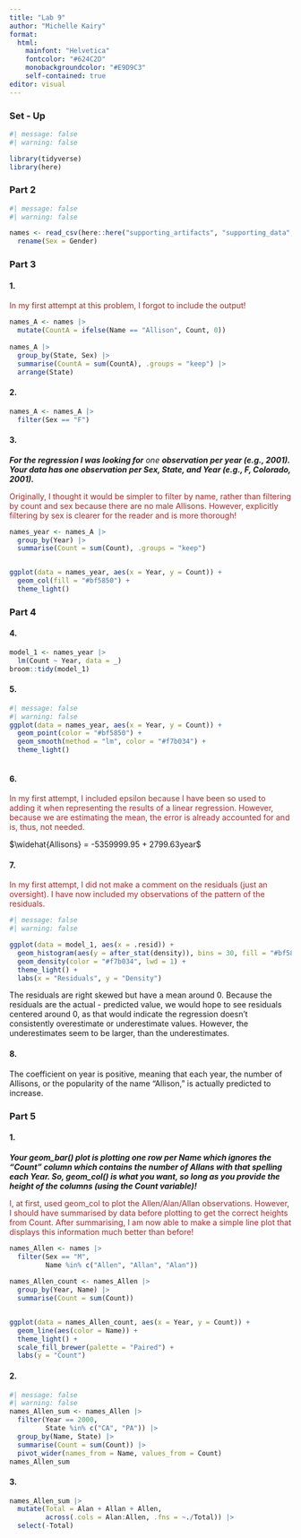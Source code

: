 ```yaml
---
title: "Lab 9"
author: "Michelle Kairy"
format: 
  html:
    mainfont: "Helvetica"
    fontcolor: "#624C2D"
    monobackgroundcolor: "#E9D9C3"
    self-contained: true
editor: visual
---
```


### Set - Up

```r
#| message: false
#| warning: false

library(tidyverse)
library(here)
```

### Part 2

```r
#| message: false
#| warning: false

names <- read_csv(here::here("supporting_artifacts", "supporting_data", "StateNames_A.csv")) |>
  rename(Sex = Gender)

```

### Part 3

#### 1.

[In my first attempt at this problem, I forgot to include the output!]{style="color: brown;"}

```r
names_A <- names |>
  mutate(CountA = ifelse(Name == "Allison", Count, 0))
  
names_A |>
  group_by(State, Sex) |>
  summarise(CountA = sum(CountA), .groups = "keep") |>
  arrange(State)


```

#### 2.

```r

names_A <- names_A |>
  filter(Sex == "F")
```

#### 3.

***For the regression I was looking for** one **observation per year (e.g., 2001). Your data has one observation per Sex, State, and Year (e.g., F, Colorado, 2001).***

[Originally, I thought it would be simpler to filter by name, rather than filtering by count and sex because there are no male Allisons. However, explicitly filtering by sex is clearer for the reader and is more thorough!]{style="color: brown;"}

```r
names_year <- names_A |>
  group_by(Year) |>
  summarise(Count = sum(Count), .groups = "keep")


ggplot(data = names_year, aes(x = Year, y = Count)) +
  geom_col(fill = "#bf5850") +
  theme_light() 

```

### Part 4

#### 4.

```r

model_1 <- names_year |>
  lm(Count ~ Year, data = _)
broom::tidy(model_1)
```

#### 5.

```r
#| message: false
#| warning: false
ggplot(data = names_year, aes(x = Year, y = Count)) +
  geom_point(color = "#bf5850") +
  geom_smooth(method = "lm", color = "#f7b034") +
  theme_light()
  
```

#### 6.

[In my first attempt, I included epsilon because I have been so used to adding it when representing the results of a linear regression. However, because we are estimating the mean, the error is already accounted for and is, thus, not needed.]{style="color: brown;"}

$\widehat{Allisons} = -5359999.95 + 2799.63year$

#### 7.

[In my first attempt, I did not make a comment on the residuals (just an oversight). I have now included my observations of the pattern of the residuals.]{style="color: brown;"}

```r
#| message: false
#| warning: false

ggplot(data = model_1, aes(x = .resid)) +
  geom_histogram(aes(y = after_stat(density)), bins = 30, fill = "#bf5850") +
  geom_density(color = "#f7b034", lwd = 1) +
  theme_light() +
  labs(x = "Residuals", y = "Density")
```

The residuals are right skewed but have a mean around 0. Because the residuals are the actual - predicted value, we would hope to see residuals centered around 0, as that would indicate the regression doesn't consistently overestimate or underestimate values. However, the underestimates seem to be larger, than the underestimates.

#### 8.

The coefficient on year is positive, meaning that each year, the number of Allisons, or the popularity of the name "Allison," is actually predicted to increase.

### Part 5

#### 1.

***Your geom_bar() plot is plotting one row per Name which ignores the "Count" column which contains the number of Allans with that spelling each Year. So, geom_col() is what you want, so long as you provide the height of the columns (using the Count variable)!***

[I, at first, used geom_col to plot the Allen/Alan/Allan observations. However, I should have summarised by data before plotting to get the correct heights from Count. After summarising, I am now able to make a simple line plot that displays this information much better than before!]{style="color: brown;"}

```r
names_Allen <- names |>
  filter(Sex == "M",
         Name %in% c("Allen", "Allan", "Alan"))
  
names_Allen_count <- names_Allen |>
  group_by(Year, Name) |>
  summarise(Count = sum(Count))


ggplot(data = names_Allen_count, aes(x = Year, y = Count)) +
  geom_line(aes(color = Name)) +
  theme_light() +
  scale_fill_brewer(palette = "Paired") +
  labs(y = "Count")
```

#### 2.

```r
#| message: false
#| warning: false
names_Allen_sum <- names_Allen |>
  filter(Year == 2000,
         State %in% c("CA", "PA")) |>
  group_by(Name, State) |>
  summarise(Count = sum(Count)) |>
  pivot_wider(names_from = Name, values_from = Count)
names_Allen_sum
```

#### 3.

```r
names_Allen_sum |>
  mutate(Total = Alan + Allan + Allen,
         across(.cols = Alan:Allen, .fns = ~./Total)) |>
  select(-Total)
```
